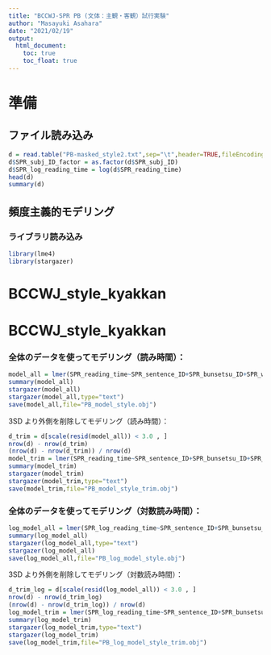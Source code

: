 ```yaml
---
title: "BCCWJ-SPR PB (文体：主観・客観）試行実験"
author: "Masayuki Asahara"
date: "2021/02/19"
output:
  html_document:
    toc: true
    toc_float: true    
---
```


# 準備
## ファイル読み込み
```r
d = read.table("PB-masked_style2.txt",sep="\t",header=TRUE,fileEncoding="UTF-8")
d$SPR_subj_ID_factor = as.factor(d$SPR_subj_ID)
d$SPR_log_reading_time = log(d$SPR_reading_time)
head(d)
summary(d)
```

## 頻度主義的モデリング
### ライブラリ読み込み
```r
library(lme4)
library(stargazer)
```
# BCCWJ_style_kyakkan
# BCCWJ_style_kyakkan

### 全体のデータを使ってモデリング（読み時間）：
```r
model_all = lmer(SPR_reading_time~SPR_sentence_ID+SPR_bunsetsu_ID+SPR_word_length+DepPara_depnum+SPR_trial+BCCWJ_style_kyakkan+(1|SPR_subj_ID_factor)+(1|BCCWJ_Sample_ID),data=d,REML=FALSE)
summary(model_all)
stargazer(model_all)
stargazer(model_all,type="text")
save(model_all,file="PB_model_style.obj")
```
3SD より外側を削除してモデリング（読み時間）：
```r
d_trim = d[scale(resid(model_all)) < 3.0 , ]
nrow(d) - nrow(d_trim)
(nrow(d) - nrow(d_trim)) / nrow(d)
model_trim = lmer(SPR_reading_time~SPR_sentence_ID+SPR_bunsetsu_ID+SPR_word_length+DepPara_depnum+SPR_trial+BCCWJ_style_kyakkan+(1|SPR_subj_ID_factor)+(1|BCCWJ_Sample_ID),data=d,REML=FALSE)
summary(model_trim)
stargazer(model_trim)
stargazer(model_trim,type="text")
save(model_trim,file="PB_model_style_trim.obj")
```

### 全体のデータを使ってモデリング（対数読み時間）：
```r
log_model_all = lmer(SPR_log_reading_time~SPR_sentence_ID+SPR_bunsetsu_ID+SPR_word_length+DepPara_depnum+SPR_trial+BCCWJ_style_kyakkan+(1|SPR_subj_ID_factor)+(1|BCCWJ_Sample_ID),data=d,REML=FALSE)
summary(log_model_all)
stargazer(log_model_all,type="text")
stargazer(log_model_all)
save(log_model_all,file="PB_log_model_style.obj")
```
3SD より外側を削除してモデリング（対数読み時間）：
```r
d_trim_log = d[scale(resid(log_model_all)) < 3.0 , ]
nrow(d) - nrow(d_trim_log)
(nrow(d) - nrow(d_trim_log)) / nrow(d)
log_model_trim = lmer(SPR_log_reading_time~SPR_sentence_ID+SPR_bunsetsu_ID+SPR_word_length+DepPara_depnum+SPR_trial+BCCWJ_style_kyakkan+(1|SPR_subj_ID_factor)+(1|BCCWJ_Sample_ID),data=d_trim_log,REML=FALSE)
summary(log_model_trim)
stargazer(log_model_trim,type="text")
stargazer(log_model_trim)
save(log_model_trim,file="PB_log_model_style_trim.obj")
```

